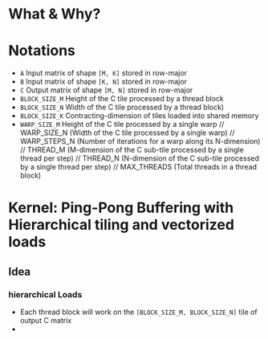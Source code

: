 <!-- ---
title: "CUDA GEMM [No Tensor Cores]"
subtitle: "Documenting the implementations"
author: "Swayam Singh"
date: "2025-09-28"
categories: [CUDA]
format:
  html:
    code-fold: false
toc: true
highlight-style: pygments
execute:
  freeze: auto
image: assets/header.png
social:
  - image: assets/header.png
    description: "Header: CUDA-GEMM No Tensor Cores"
--- -->
# What & Why?
# Notations
- `A` Input matrix of shape `[M, K]` stored in row-major
- `B` Input matrix of shape `[K, N]` stored in row-major
- `C` Output matrix of shape `[M, N]` stored in row-major
- `BLOCK_SIZE_M` Height of the C tile processed by a thread block
- `BLOCK_SIZE_N` Width of the C tile processed by a thread block)
- `BLOCK_SIZE_K` Contracting-dimension of tiles loaded into shared memory
- `WARP_SIZE_M` Height of the C tile processed by a single warp
  // WARP_SIZE_N        (Width of the C tile processed by a single warp)
  // WARP_STEPS_N       (Number of iterations for a warp along its N-dimension)
  // THREAD_M           (M-dimension of the C sub-tile processed by a single thread per step)
  // THREAD_N           (N-dimension of the C sub-tile processed by a single thread per step)
  // MAX_THREADS        (Total threads in a thread block)

# Kernel: Ping-Pong Buffering with Hierarchical tiling and vectorized loads

## Idea
### hierarchical Loads
- Each thread block will work on the `[BLOCK_SIZE_M, BLOCK_SIZE_N]` tile of output C matrix
- 


